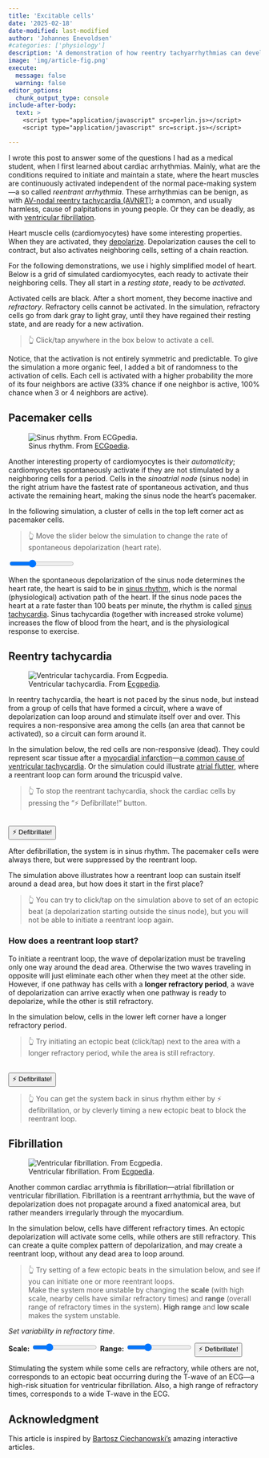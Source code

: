 ```yaml
---
title: 'Excitable cells'
date: '2025-02-18'
date-modified: last-modified	
author: 'Johannes Enevoldsen'
#categories: ['physiology']
description: 'A demonstration of how reentry tachyarrhythmias can develop in a system of excitable cells.'
image: 'img/article-fig.png'
execute: 
  message: false
  warning: false
editor_options: 
  chunk_output_type: console
include-after-body:
  text: >
    <script type="application/javascript" src=perlin.js></script>
    <script type="application/javascript" src=script.js></script>

---
```


I wrote this post to answer some of the questions I had as a medical student, when I first learned about cardiac arrhythmias. Mainly, what are the conditions required to initiate and maintain a state, where the heart muscles are continuously activated independent of the normal pace-making system---a so called *reentrant arrhythmia*. These arrhythmias can be benign, as with [AV-nodal reentry tachycardia (AVNRT)](https://en.wikipedia.org/wiki/AV_nodal_reentrant_tachycardia); a common, and usually harmless, cause of palpitations in young people. Or they can be deadly, as with [ventricular fibrillation](https://en.wikipedia.org/wiki/Ventricular_fibrillation).

Heart muscle cells (cardiomyocytes) have some interesting properties. When they are activated, they [depolarize](https://en.wikipedia.org/wiki/Depolarization). Depolarization causes the cell to contract, but also activates neighboring cells, setting of a chain reaction. 

For the following demonstrations, we use i highly simplified model of heart. Below is a grid of simulated cardiomyocytes, each ready to activate their neighboring cells. They all start in a *resting state*, ready to be *activated*. 

Activated cells are black. After a short moment, they become inactive and *refractory*. Refractory cells cannot be activated. In the simulation, refractory cells go from dark gray to light gray, until they have regained their resting state, and are ready for a new activation.

> 👆️ Click/tap anywhere in the box below to activate a cell.

<div class="simcontainer">
<canvas id="sim_tiny" width="500" height="500"></canvas>
</div>

Notice, that the activation is not entirely symmetric and predictable. To give the simulation a more organic feel, I added a bit of randomness to the activation of cells. Each cell is activated with a higher probability the more of its four neighbors are active (33% chance if one neighbor is active, 100% chance when 3 or 4 neighbors are active).

## Pacemaker cells

![Sinus rhythm. From [ECGpedia](https://ecgpedia.org).](img/sinus.jpg)

Another interesting property of cardiomyocytes is their *automaticity*; cardiomyocytes spontaneously activate if they are not stimulated by a neighboring cells for a period. Cells in the *sinoatrial node* (sinus node) in the right atrium have the fastest rate of spontaneous activation, and thus activate the remaining heart, making the sinus node the heart's pacemaker. 

In the following simulation, a cluster of cells in the top left corner act as pacemaker cells.

> 👆️ Move the slider below the simulation to change the rate of spontaneous depolarization (heart rate).

<div class="simcontainer">
<canvas id="sim_pace" width="500" height="500"></canvas>
<div class="slidercontainer">
  <input type="range" min="40" max="100" value="60" class="slider" id="slider_sim_pace">
</div>
</div>

When the spontaneous depolarization of the sinus node determines the heart rate, the heart is said to be in [sinus rhythm](https://en.wikipedia.org/wiki/Sinus_rhythm), which is the normal (physiological) activation path of the heart. If the sinus node paces the heart at a rate faster than 100 beats per minute, the rhythm is called [sinus tachycardia](https://en.wikipedia.org/wiki/Sinus_tachycardia). Sinus tachycardia (together with increased stroke volume) increases the flow of blood from the heart, and is the physiological response to exercise. 

## Reentry tachycardia

![Ventricular tachycardia. From [Ecgpedia](https://ecgpedia.org).](img/VT.jpeg)

In reentry tachycardia, the heart is not paced by the sinus node, but instead from a group of cells that have formed a circuit, where a wave of depolarization can loop around and stimulate itself over and over. This requires a non-responsive area among the cells (an area that cannot be activated), so a circuit can form around it.

In the simulation below, the red cells are non-responsive (dead). They could represent scar tissue after a [myocardial infarction](https://en.wikipedia.org/wiki/Myocardial_infarction)---[a common cause of ventricular tachycardia](https://pmc.ncbi.nlm.nih.gov/articles/PMC2744510/). Or the simulation could illustrate [atrial flutter](https://en.wikipedia.org/wiki/Atrial_flutter), where a reentrant loop can form around the tricuspid valve. 

> 👆️ To stop the reentrant tachycardia, shock the cardiac cells by pressing the "⚡️ Defibrillate!" button. 

<div class="simcontainer">
<canvas id="sim_reentry1" width="500" height="500"></canvas>
<br>
<button type="button" id="button_reentry1" class="btn btn-primary">⚡️ Defibrillate!</button>
</div>

After defibrillation, the system is in sinus rhythm. The pacemaker cells were always there, but were suppressed by the reentrant loop.

The simulation above illustrates how a reentrant loop can sustain itself around a dead area, but how does it start in the first place?

> 👆️ You can try to click/tap on the simulation above to set of an ectopic beat (a depolarization starting outside the sinus node), but you will not be able to initiate a reentrant loop again.

### How does a reentrant loop start?

To initiate a reentrant loop, the wave of depolarization must be traveling only one way around the dead area. Otherwise the two waves traveling in opposite will just eliminate each other when they meet at the other side. However, if one pathway has cells with a **longer refractory period**, a wave of depolarization can arrive exactly when one pathway is ready to depolarize, while the other is still refractory.

In the simulation below, cells in the lower left corner have a longer refractory period.

> 👆️ Try initiating an ectopic beat (click/tap) next to the area with a longer refractory period, while the area is still refractory.

<div class="simcontainer">
<canvas id="sim_reentry2" width="500" height="500"></canvas>
<br>
<button type="button" id="button_reentry2" class="btn btn-primary">⚡️ Defibrillate!</button>
</div>

> 👆️ You can get the system back in sinus rhythm either by ⚡️ defibrillation, or by cleverly timing a new ectopic beat to block the reentrant loop.

## Fibrillation

![Ventricular fibrillation. From [Ecgpedia](https://ecgpedia.org).](img/Ventricular_Fibrillation.svg)

Another common cardiac arrythmia is fibrillation---atrial fibrillation or ventricular fibrillation. Fibrillation is a reentrant arrhythmia, but the wave of depolarization does not propagate around a fixed anatomical area, but rather meanders irregularly through the myocardium.

In the simulation below, cells have different refractory times. An ectopic depolarization will activate some cells, while others are still refractory. This can create a quite complex pattern of depolarization, and may create a reentrant loop, without any dead area to loop around.

> 👆️ Try setting of a few ectopic beats in the simulation below, and see if you can initiate one or more reentrant loops.  
Make the system more unstable by changing the **scale** (with high scale, nearby cells have similar refractory times) and **range** (overall range of refractory times in the system). **High range** and **low scale** makes the system unstable.

<div class="simcontainer">
<canvas id="sim_afib" width="500" height="500"></canvas>
<div class="slidercontainer">

*Set variability in refractory time.*

**Scale:** <input type="range" min="15" max="80" value="30" class="slider" id="slider_afib_scale">
**Range:** <input type="range" min="0" max="100" value="30" class="slider" id="slider_afib_percent">
<button type="button" id="button_afib" class="btn btn-primary">⚡️ Defibrillate!</button>
</div>
</div>

Stimulating the system while some cells are refractory, while others are not, corresponds to an ectopic beat occurring during the T-wave of an ECG---a high-risk situation for ventricular fibrillation. Also, a high range of refractory times, corresponds to a wide T-wave in the ECG.


## Acknowledgment

This article is inspired by [Bartosz Ciechanowski's](https://ciechanow.ski/) amazing interactive articles. 

